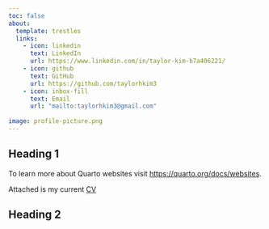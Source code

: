 ```yaml
---
toc: false 
about:
  template: trestles
  links: 
    - icon: linkedin
      text: LinkedIn
      url: https://www.linkedin.com/in/taylor-kim-b7a406221/
    - icon: github
      text: GitHub
      url: https://github.com/taylorhkim3
    - icon: inbox-fill
      text: Email
      url: "mailto:taylorhkim3@gmail.com" 
      
image: profile-picture.png
---
```

 
## Heading 1 

To learn more about Quarto websites visit <https://quarto.org/docs/websites>.


Attached is my current [CV](/docs/CV/CV.pdf "CV")

## Heading 2


